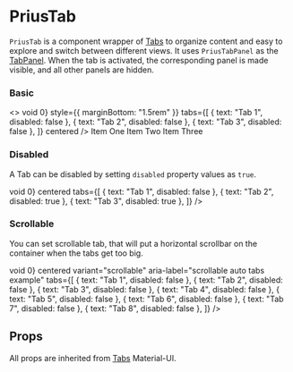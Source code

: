 

<Meta
  component={PriusTab}
  id="Components|PriusTab"
  title="Components|PriusTab"
/>

# PriusTab

`PriusTab` is a component wrapper of [Tabs](https://material-ui.com/components/tabs/)
to organize content and easy to explore and switch between different views.
It uses `PriusTabPanel` as the [TabPanel](https://material-ui.com/api/tab-panel/). When the tab is activated, the corresponding panel is made visible, and all other panels are hidden.

### Basic

<Preview>
  <Story name="Basic">
    <>
      <PriusTab
        activeTab={0}
        onChange={(event, index) => void 0}
        style={{ marginBottom: "1.5rem" }}
        tabs={[
          { text: "Tab 1", disabled: false },
          { text: "Tab 2", disabled: false },
          { text: "Tab 3", disabled: false },
        ]}
        centered
      />
      <PriusTabPanel value={0} index={0} p={0}>
        Item One
      </PriusTabPanel>
      <PriusTabPanel value={0} index={1} p={0}>
        Item Two
      </PriusTabPanel>
      <PriusTabPanel value={0} index={2} p={0}>
        Item Three
      </PriusTabPanel>
    </>
  </Story>
</Preview>

### Disabled

A Tab can be disabled by setting `disabled` property values as `true`.

<Preview>
  <Story name="Disabled">
    <PriusTab
      activeTab={0}
      onChange={(event, index) => void 0}
      centered
      tabs={[
        { text: "Tab 1", disabled: false },
        { text: "Tab 2", disabled: true },
        { text: "Tab 3", disabled: true },
      ]}
    />
  </Story>
</Preview>

### Scrollable

You can set scrollable tab, that will put a horizontal scrollbar on the container when the tabs get too big.

<Preview>
  <Story name="Scrollable">
    <PriusTab
      activeTab={0}
      onChange={(event, index) => void 0}
      centered
      variant="scrollable"
      aria-label="scrollable auto tabs example"
      tabs={[
        { text: "Tab 1", disabled: false },
        { text: "Tab 2", disabled: false },
        { text: "Tab 3", disabled: false },
        { text: "Tab 4", disabled: false },
        { text: "Tab 5", disabled: false },
        { text: "Tab 6", disabled: false },
        { text: "Tab 7", disabled: false },
        { text: "Tab 8", disabled: false },
      ]}
    />
  </Story>
</Preview>

## Props

All props are inherited from [Tabs](https://material-ui.com/api/tabs/) Material-UI.

<Props of={PriusTab} />
